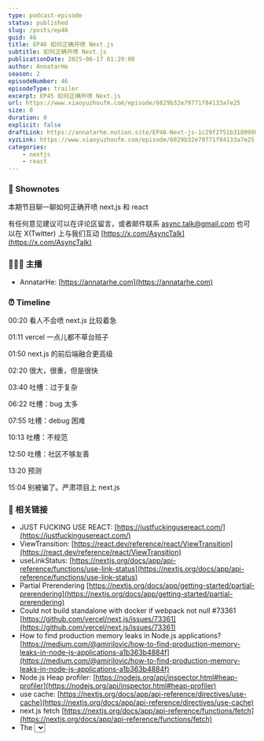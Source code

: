 ```yaml
---
type: podcast-episode
status: published
slug: /posts/ep46
guid: 46
title: EP46 如何正确开喷 Next.js
subtitle: 如何正确开喷 Next.js
publicationDate: 2025-06-17 01:29:00
author: AnnatarHe
season: 2
episodeNumber: 46
episodeType: trailer
excerpt: EP45 如何正确开喷 Next.js
url: https://www.xiaoyuzhoufm.com/episode/6829b32e79771f84133a7e25
size: 0
duration: 0
explicit: false
draftLink: https://annatarhe.notion.site/EP46-Next-js-1c29f2751b3180998a88fb40448962e2
xyzLink: https://www.xiaoyuzhoufm.com/episode/6829b32e79771f84133a7e25
categories:
    - nextjs
    - react
---
```

### 📕 Shownotes

本期节目聊一聊如何正确开喷 next.js 和 react

有任何意见建议可以在评论区留言，或者邮件联系 [async.talk@gmail.com](mailto:async.talk@gmail.com) 也可以在 X(Twitter) 上与我们互动 [https://x.com/AsyncTalk](https://x.com/AsyncTalk)

### 👨‍👨‍👦 主播

- AnnatarHe: [https://annatarhe.com](https://annatarhe.com)

### ⏰ Timeline

00:20 看人不会喷 next.js 比较着急

01:11 vercel 一点儿都不草台班子

01:50 next.js 的前后端融合更高级

02:20 很大，很重，但是很快

03:40 吐槽：过于复杂

06:22 吐槽：bug 太多

07:55 吐槽：debug 困难

10:13 吐槽：不规范

12:50 吐槽：社区不够友善

13:20 预测

15:04 别被骗了。严肃项目上 next.js

### 🔗 相关链接

- JUST FUCKING USE REACT: [https://justfuckingusereact.com/](https://justfuckingusereact.com/)
- ViewTransition: [https://react.dev/reference/react/ViewTransition](https://react.dev/reference/react/ViewTransition)
- useLinkStatus: [https://nextjs.org/docs/app/api-reference/functions/use-link-status](https://nextjs.org/docs/app/api-reference/functions/use-link-status)
- Partial Prerendering [https://nextjs.org/docs/app/getting-started/partial-prerendering](https://nextjs.org/docs/app/getting-started/partial-prerendering)
- Could not build standalone with docker if webpack not null #73361 [https://github.com/vercel/next.js/issues/73361](https://github.com/vercel/next.js/issues/73361)
- How to find production memory leaks in Node.js applications? [https://medium.com/@amirilovic/how-to-find-production-memory-leaks-in-node-js-applications-a1b363b4884f](https://medium.com/@amirilovic/how-to-find-production-memory-leaks-in-node-js-applications-a1b363b4884f)
- Node.js Heap profiler: [https://nodejs.org/api/inspector.html#heap-profiler](https://nodejs.org/api/inspector.html#heap-profiler)
- use cache: [https://nextjs.org/docs/app/api-reference/directives/use-cache](https://nextjs.org/docs/app/api-reference/directives/use-cache)
- next.js fetch [https://nextjs.org/docs/app/api-reference/functions/fetch](https://nextjs.org/docs/app/api-reference/functions/fetch)
- The <select> element can now be customized with CSS [https://developer.chrome.com/blog/a-customizable-select](https://developer.chrome.com/blog/a-customizable-select)